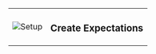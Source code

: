 <span>
    <table class="borderless">
        <tr>
            <td id="_universal_map_icons">
                <img
                  src={require('../../images/universal_map/Flask-active.png').default}
                  alt="Setup"
                />
            </td>
            <td>
                <h3>
                    Create Expectations
                </h3>
            </td>
        </tr>
    </table>
</span>